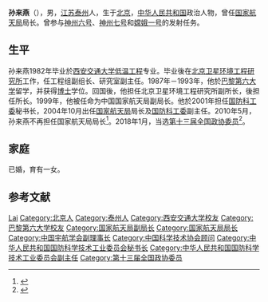 {{Infobox_Person
| name = 孙来燕
|occupation=
| period =
| Sex = 男
|birth_date= 1957年10月
|birth_place= {{PRC}}[[北京市|北京市]]
| nationality ={{PRC}}
| residence =
| party ={{CPC}}
}}

'''孙来燕'''（{{bd|1957年|10月|catIdx=S孙}}），男，[[江苏|江苏]][[泰州|泰州]]人，生于[[北京|北京]]，[[中华人民共和国|中华人民共和国]]政治人物，曾任[[国家航天局|国家航天局]]局长。曾参与[[神州六号|神州六号]]、[[神州七号|神州七号]]和[[嫦娥一号|嫦娥一号]]的发射任务。

== 生平 ==
孙来燕1982年毕业於[[西安交通大学|西安交通大学]][[低温物理学|低温工程]]专业。毕业後在[[北京卫星环境工程研究所|北京卫星环境工程研究所]]工作，任工程组副组长、研究室副主任。1987年－1993年，他於[[巴黎第六大学|巴黎第六大学]]留学，并获得[[博士|博士]]学位。回国後，他担任北京卫星环境工程研究所副所长，後担任所长。1999年，他被任命为中国国家航天局副局长。他於2001年担任[[中华人民共和国国防科学技术工业委员会|国防科工委]]秘书长，2004年10月出任[[国家航天局|国家航天局]]局长及[[国防科工委|国防科工委]]副主任。2010年5月，孙来燕不再担任国家航天局局长<ref>{{cite web|url=http://realtime.zaobao.com/2010/05/100514_30.shtml|title=中国国务院任命夏勇为国家保密局局长2010-05-14|author=黄爱莲|date=2010-05-14|publisher=[[联合早报|联合早报网]]|language=zh-hans|accessdate=2010-05-16|deadurl=yes|archiveurl=https://web.archive.org/web/20100517050000/http://realtime.zaobao.com/2010/05/100514_30.shtml|archivedate=2010-05-17}}</ref>。2018年1月，当选[[中国人民政治协商会议第十三届全国委员会委员名单|第十三届全国政协委员]]<ref>{{Cite web|url=http://sports.163.com/18/0126/06/D92BRKK400051C89.html|title=中国人民政治协商会议第十三届全国委员会委员名单|accessdate=2018-01-26|last=|work=网易|archive-url=https://web.archive.org/web/20180127143232/http://sports.163.com/18/0126/06/D92BRKK400051C89.html|archive-date=2018-01-27|dead-url=yes}}</ref>。

== 家庭 ==
已婚，育有一女。

== 参考文献 ==
{{reflist}}

{{中华人民共和国航天}}
{{Navboxes
| title  = 孙来燕在[[中国宇航学会|中国宇航学会]]的职务
| list1  =
{{中国宇航学会第五届理事会}}
}}
{{Navboxes
| title  = 孙来燕在[[中国科学技术协会|中国科学技术协会]]的职务
| list1  =
{{中国科学技术协会第七届全国委员会}}
}}

{{Authority control}}

{{DEFAULTSORT:Sun孙}}
[[Category:孙姓|Lai]]
[[Category:北京人|Category:北京人]]
[[Category:泰州人|Category:泰州人]]
[[Category:西安交通大学校友|Category:西安交通大学校友]]
[[Category:巴黎第六大学校友|Category:巴黎第六大学校友]]
[[Category:国家航天局副局长|Category:国家航天局副局长]]
[[Category:国家航天局局长|Category:国家航天局局长]]
[[Category:中国宇航学会副理事长|Category:中国宇航学会副理事长]]
[[Category:中国科学技术协会顾问|Category:中国科学技术协会顾问]]
[[Category:中华人民共和国国防科学技术工业委员会秘书长|Category:中华人民共和国国防科学技术工业委员会秘书长]]
[[Category:中华人民共和国国防科学技术工业委员会副主任|Category:中华人民共和国国防科学技术工业委员会副主任]]
[[Category:第十三届全国政协委员|Category:第十三届全国政协委员]]